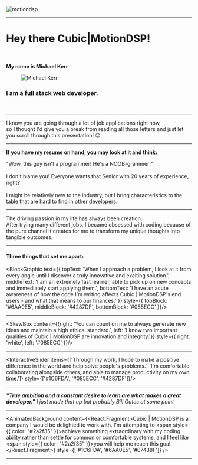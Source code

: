 


<div style={{ borderRadius: '10px', padding: '14vw 25vw', maxWidth: '70vw', background: 'white', display: 'flex', alignItems: 'center', justifyContent: 'center', margin: '0 auto'}}>
  <img src='https://www.motiondsp.com/wp-content/uploads/2018/09/CubicMotionDSP_HColor-Transparent-1-300x64.png' alt='motiondsp'/>
</div>

---


# Hey there Cubic|MotionDSP!
<br/>

**My name is Michael Kerr** 
<figure style={{ margin: '20px 0' }}>
  <img className='profile-picture' src={profile} alt='Michael Kerr' style={{ borderRadius: '10px', width: '540px', height: 'auto', margin: '0 auto' }}/>
</figure>

### I am a full stack web developer.

<br/>

---


<div className='textbox-small' style={{ background: '#1aaaec', color: 'white' }}>
  I know you are going through a lot of job applications right now,
  <br/>
  so I thought I'd give you a break from reading all those letters and just let you scroll through this presentation! 😉
</div>

<ResumeAnimation />

---



**If you have my resume on hand, you may look at it and think:**

<div className='textbox-uppercase' style={{ background: 'white' }}>
  "Wow, this guy isn't a programmer! He's a NOOB-grammer!"
</div>

<br/>

<div className='textbox-medium' style={{ background: '#1c6eda', color: 'white' }}>
  I don't blame you! Everyone wants that Senior with 20 years of experience, right?
  <br/>
  <br/>
  I might be relatively new to the industry, but I bring <span style={{ color: "black" }}>characteristics</span> to the table that are <span style={{ color: "black" }}>hard to find</span> in other developers.
</div>

---


<CircleAnimation />

<div className='textbox-medium' style={{ background: 'black', color: 'white' }}>
  The driving <span style={{ color: '#1aaaec' }}>passion</span> in my life has always been <span style={{ color: '#1aaaec' }}>creation.</span>
  <br/>
  After trying many different jobs, I became <span style={{ color: '#1aaaec' }}>obsessed</span> with coding because of the pure channel it creates for me to transform my <span style={{ color: '#1aaaec' }}>unique thoughts</span> into <span style={{ color: '#1aaaec' }}>tangible outcomes.</span>
</div>

---


#### Three things that set me apart:

<BlockGraphic 
  text={{
    topText: 'When I approach a problem, I look at it from every angle until I discover a truly innovative and exciting solution.', 
    middleText: 'I am an extremely fast learner, able to pick up on new concepts and immediately start applying them.', 
    bottomText: 'I have an acute awareness of how the code I\'m writing affects Cubic | MotionDSP\'s end users - and what that means to our finances.'
  }} 
  style={{ 
    topBlock: '#6AA0E5', 
    middleBlock: '#4287DF', 
    bottomBlock: '#085ECC' 
  }}/>

---



<SkewBox content={{right: 'You can count on me to always generate new ideas and maintain a high ethical standard.', left: 'I know two important qualities of Cubic | MotionDSP are innovation and integrity.'}} style={{ right: 'white', left: '#085ECC' }}/>

---

<InteractiveSlider items={['Through my work, I hope to make a positive difference in the world and help solve people\'s problems.', 'I\'m comfortable collaborating alongside others, and able to manage productivity on my own time.']} style={['#1C6FDA', '#085ECC', '#4287DF']}/>

---



***"True ambition and a constant desire to learn are what makes a great developer."***
<Cite>I just made that up but probably Bill Gates at some point</Cite>

---

<AnimatedBackground content={<React.Fragment><span>Cubic | MotionDSP is a company I would be delighted to work with. I'm attempting to <span style={{ color: "#2a2f35" }}>achieve something extraordinary</span> with my coding ability rather than settle for common or comfortable systems, and I feel like <span style={{ color: "#2a2f35" }}>you will help me reach this goal.</span></span></React.Fragment>} style={['#1C6FDA', '#6AA0E5', '#07438F']} />

---



<HiringResources primary='white' secondary="#1c6eda" font="'Oswald', sans-serif"/>